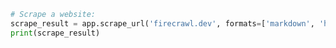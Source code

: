 ```python Python
# Scrape a website:
scrape_result = app.scrape_url('firecrawl.dev', formats=['markdown', 'html'])
print(scrape_result)
```
